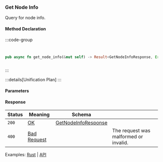 ### Get Node Info

Query for node info.

#### Method Declaration

:::code-group

```python [Python]

```

```typescript [TypeScript]

```

```rust [Rust]
pub async fn get_node_info(&mut self) -> Result<GetNodeInfoResponse, Error>
```

```url [API]

```

:::

:::details[Unification Plan]
:::

#### Parameters

#### Response

| Status | Meaning       | Schema                |                                       |
| ------ | ------------- | --------------------- | ------------------------------------- |
| `200`  | [OK]          | [GetNodeInfoResponse] |                                       |
| `400`  | [Bad Request] |                       | The request was malformed or invalid. |

Examples: [Rust] | [API]

[Rust]: https://github.com/dydxprotocol/v4-clients/blob/3e8c7e1b960291b7ef273962d374d9934a5c4d33/v4-client-rs/client/examples/validator_get.rs#L44
[API]: https://test-dydx-rest.kingnodes.com/cosmos/base/tendermint/v1beta1/node_info
[GetNodeInfoResponse]: /types/get_node_info_response
[OK]: /types/ok
[Bad Request]: /types/bad-request
